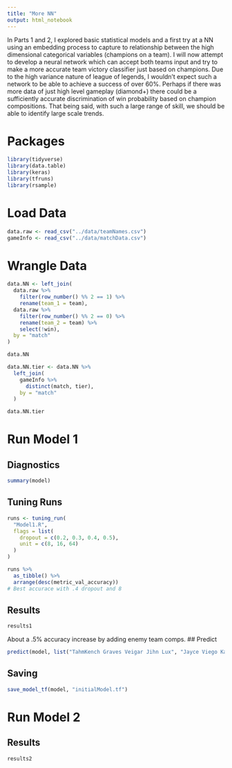```yaml
---
title: "More NN"
output: html_notebook
---
```

In Parts 1 and 2, I explored basic statistical models and a first try at a NN using an embedding process to capture to relationship between the high dimensional categorical variables (champions on a team). I will now attempt to develop a neural network which can accept both teams input and try to make a more accurate team victory classifier just based on champions. Due to the high variance nature of league of legends, I wouldn't expect such a network to be able to achieve a success of over 60%. Perhaps if there was more data of just high level gameplay (diamond+) there could be a sufficiently accurate discrimination of win probability based on champion compositions. That being said, with such a large range of skill, we should be able to identify large scale trends.

# Packages
```r
library(tidyverse)
library(data.table)
library(keras)
library(tfruns)
library(rsample)
```

# Load Data
```r
data.raw <- read_csv("../data/teamNames.csv")
gameInfo <- read_csv("../data/matchData.csv")
```

# Wrangle Data
```r
data.NN <- left_join(
  data.raw %>% 
    filter(row_number() %% 2 == 1) %>% 
    rename(team_1 = team),
  data.raw %>% 
    filter(row_number() %% 2 == 0) %>% 
    rename(team_2 = team) %>% 
    select(!win),
  by = "match"
)

data.NN

data.NN.tier <- data.NN %>% 
  left_join(
    gameInfo %>% 
      distinct(match, tier),
    by = "match"
  )

data.NN.tier
```

# Run Model 1
## Diagnostics
```r
summary(model)
```
## Tuning Runs
```r
runs <- tuning_run(
  "Model1.R", 
  flags = list(
    dropout = c(0.2, 0.3, 0.4, 0.5),
    unit = c(8, 16, 64)
  )
)

runs %>% 
  as_tibble() %>% 
  arrange(desc(metric_val_accuracy))
# Best accurace with .4 dropout and 8
```
## Results
```r
results1
```
About a .5% accuracy increase by adding enemy team comps.
## Predict
```r
predict(model, list("TahmKench Graves Veigar Jihn Lux", "Jayce Viego Kayle Kaisa Nami"))
```
## Saving
```r
save_model_tf(model, "initialModel.tf")
```

# Run Model 2
## Results
```r
results2
```



